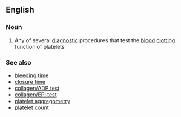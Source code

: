 ==English==

===Noun===
{{en-noun|head=[[platelet]] [[function]] [[test]]}}

# {{context|medicine|lang=en}} Any of several [[diagnostic]] procedures that test the [[blood]] [[clotting]] function of platelets

===See also===
*[[bleeding time]]
*[[closure time]]
*[[collagen/ADP test]]
*[[collagen/EPI test]]
*[[platelet aggregometry]]
*[[platelet count]]